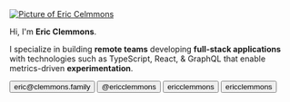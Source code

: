 <a href="/">
  <img
    alt="Picture of Eric Celmmons"
    className="rounded-full border-4 shadow-md mb-4 w-56 h-56 mx-auto"
    src="/eric.jpg"
  />
</a>

Hi, I'm **Eric Clemmons**.

<!-- I create better user & developer experiences through open-source software, metrics-driven experiments, and reducing friction. -->

I specialize in building **remote teams** developing **full-stack applications**
with technologies such as TypeScript, React, & GraphQL that enable metrics-driven **experimentation**.

<p className="flex justify-around mt-4 font-sans text-gray-700">
  <button className="bg-white rounded-full shadow hover:shadow-md border-2 border-white hover:border-yellow-200">
    <SocialIcon
      bgColor="#44337a"
      fgColor="white"
      style={{ width: "2rem", height: "2rem" }}
      url="mailto:eric@clemmons.family?subject=I was on your website..."
    />
    <label className="hidden sm:inline md:hidden px-2">eric@clemmons.family</label>
  </button>

<button className="bg-white rounded-full shadow hover:shadow-md border-2 border-white hover:border-yellow-200">
  <SocialIcon
    fgColor="white"
    style={{ width: "2rem", height: "2rem" }}
    url="https://twitter.com/ericclemmons"
  />
  <label className="hidden sm:inline md:hidden px-2">@ericclemmons</label>
</button>

<button className="bg-white rounded-full shadow hover:shadow-md border-2 border-white hover:border-yellow-200">
  <SocialIcon
    bgColor="black"
    fgColor="white"
    style={{ width: "2rem", height: "2rem" }}
    url="https://github.com/ericclemmons"
  />
  <label className="hidden px-2">ericclemmons</label>
</button>

  <button className="bg-white rounded-full shadow hover:shadow-md border-2 border-white hover:border-yellow-200">
    <SocialIcon
      fgColor="white"
      url="https://linkedin.com/in/ericclemmons"
      style={{ width: "2rem", height: "2rem" }}
    />
    <label className="hidden px-2">ericclemmons</label>
  </button>
</p>
